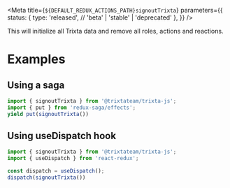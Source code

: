 
<Meta
  title={`${DEFAULT_REDUX_ACTIONS_PATH}signoutTrixta`}
  parameters={{
    status: {
      type: 'released', // 'beta' | 'stable' | 'deprecated'
    },
  }}
/>

<Title>signoutTrixta</Title>
<Description>
  This will initialize all Trixta data and remove all roles, actions and
  reactions.
</Description>

# Examples

## Using a saga

```javascript
import { signoutTrixta } from '@trixtateam/trixta-js';
import { put } from 'redux-saga/effects';
yield put(signoutTrixta())

```

## Using useDispatch hook

```javascript
import { signoutTrixta } from '@trixtateam/trixta-js';
import { useDispatch } from 'react-redux';

const dispatch = useDispatch();
dispatch(signoutTrixta())

```

<ArgsTable of={DocsGenerator} />
